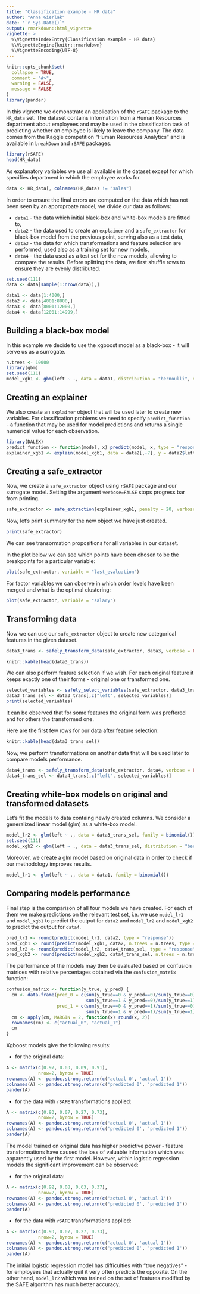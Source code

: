```yaml
---
title: "Classification example - HR data"
author: "Anna Gierlak"
date: "`r Sys.Date()`"
output: rmarkdown::html_vignette
vignette: >
  %\VignetteIndexEntry{Classification example - HR data}
  %\VignetteEngine{knitr::rmarkdown}
  %\VignetteEncoding{UTF-8}
---
```


```r
knitr::opts_chunk$set(
  collapse = TRUE,
  comment = "#>",
  warning = FALSE,
  message = FALSE
)
library(pander)
```

In this vignette we demonstrate an application of the `rSAFE` package to the `HR_data` set. The dataset contains information from a Human Resources department about employees and may be used in the classification task of predicting whether an employee is likely to leave the company. The data comes from the Kaggle competition "Human Resources Analytics" and is available in `breakDown` and `rSAFE` packages.

```r
library(rSAFE)
head(HR_data)
```

As explanatory variables we use all available in the dataset except for \code{sales} which specifies department in which the employee works for.

```r
data <- HR_data[, colnames(HR_data) != "sales"]
```

In order to ensure the final errors are computed on the data which has not been seen by an approproate model, we divide our data as follows:

* `data1` - the data which initial black-box and white-box models are fitted to,
* `data2` - the data used to create an `explainer` and a `safe_extractor` for black-box model from the previous point, serving also as a test data,
* `data3` - the data for which transformations and feature selection are performed, used also as a training set for new models,
* `data4` - the data used as a test set for the new models, allowing to compare the results.
Before splitting the data, we first shuffle rows to ensure they are evenly distributed.

```r
set.seed(111)
data <- data[sample(1:nrow(data)),]

data1 <- data[1:4000,]
data2 <- data[4001:8000,]
data3 <- data[8001:12000,]
data4 <- data[12001:14999,]
```

## Building a black-box model

In this example we decide to use the xgboost model as a black-box - it will serve us as a surrogate.

```r
n.trees <- 10000
library(gbm)
set.seed(111)
model_xgb1 <- gbm(left ~ ., data = data1, distribution = "bernoulli", n.trees = n.trees)
```

## Creating an explainer

We also create an `explainer` object that will be used later to create new variables. For classification problems we need to specify `predict_function` - a function that may be used for model predictions and returns a single numerical value for each observation.

```r
library(DALEX)
predict_function <- function(model, x) predict(model, x, type = "response", n.trees = n.trees)
explainer_xgb1 <- explain(model_xgb1, data = data2[,-7], y = data2$left, predict_function = predict_function, verbose = FALSE)
```

## Creating a safe_extractor

Now, we create a `safe_extractor` object using `rSAFE` package and our surrogate model. Setting the argument `verbose=FALSE` stops progress bar from printing.

```r
safe_extractor <- safe_extraction(explainer_xgb1, penalty = 20, verbose = FALSE)
```

Now, let's print summary for the new object we have just created.

```r
print(safe_extractor)
```

We can see transormation propositions for all variables in our dataset. 

In the plot below we can see which points have been chosen to be the breakpoints for a particular variable: 

```r
plot(safe_extractor, variable = "last_evaluation")
```

For factor variables we can observe in which order levels have been merged and what is the optimal clustering:

```r
plot(safe_extractor, variable = "salary")
```

## Transforming data

Now we can use our `safe_extractor` object to create new categorical features in the given dataset.

```r
data3_trans <- safely_transform_data(safe_extractor, data3, verbose = FALSE)
```

```r
knitr::kable(head(data3_trans))
```

We can also perform feature selection if we wish. For each original feature it keeps exactly one of their forms - original one or transformed one.

```r
selected_variables <- safely_select_variables(safe_extractor, data3_trans, which_y = "left", verbose = FALSE)
data3_trans_sel <- data3_trans[,c("left", selected_variables)]
print(selected_variables)
```

It can be observed that for some features the original form was preffered and for others the transformed one.

Here are the first few rows for our data after feature selection:

```r
knitr::kable(head(data3_trans_sel))
```

Now, we perform transformations on another data that will be used later to compare models performance.

```r
data4_trans <- safely_transform_data(safe_extractor, data4, verbose = FALSE)
data4_trans_sel <- data4_trans[,c("left", selected_variables)]
```

## Creating white-box models on original and transformed datasets

Let's fit the models to data containg newly created columns. We consider a generalized linear model (glm) as a white-box model.

```r
model_lr2 <- glm(left ~ ., data = data3_trans_sel, family = binomial())
set.seed(111)
model_xgb2 <- gbm(left ~ ., data = data3_trans_sel, distribution = "bernoulli", n.trees = n.trees)
```

Moreover, we create a glm model based on original data in order to check if our methodology improves results.

```r
model_lr1 <- glm(left ~ ., data = data1, family = binomial())
```

## Comparing models performance

Final step is the comparison of all four models we have created. For each of them we make predictions on the relevant test set, i.e. we use `model_lr1` and `model_xgb1` to predict the output for `data2` and `model_lr2` and `model_xgb2` to predict the output for `data4`.

```r
pred_lr1 <- round(predict(model_lr1, data2, type = "response"))
pred_xgb1 <- round(predict(model_xgb1, data2, n.trees = n.trees, type = "response"))
pred_lr2 <- round(predict(model_lr2, data4_trans_sel, type = "response"))
pred_xgb2 <- round(predict(model_xgb2, data4_trans_sel, n.trees = n.trees, type = "response"))
```

The performance of the models may then be evaluated based on confusion matrices with relative percentages obtained via the `confusion_matrix` function:

```r
confusion_matrix <- function(y_true, y_pred) {
  cm <- data.frame(pred_0 = c(sum(y_true==0 & y_pred==0)/sum(y_true==0),
                              sum(y_true==1 & y_pred==0)/sum(y_true==1)),
                   pred_1 = c(sum(y_true==0 & y_pred==1)/sum(y_true==0),
                              sum(y_true==1 & y_pred==1)/sum(y_true==1)))
  cm <- apply(cm, MARGIN = 2, function(x) round(x, 2))
  rownames(cm) <- c("actual_0", "actual_1")
  cm
}
```

Xgboost models give the following results:

* for the original data:

```r
A <- matrix(c(0.97, 0.03, 0.09, 0.91),
            nrow=2, byrow = TRUE)
rownames(A) <- pandoc.strong.return(c('actual 0', 'actual 1'))
colnames(A) <- pandoc.strong.return(c('predicted 0', 'predicted 1'))
pander(A)
```

* for the data with `rSAFE` transformations applied:

```r
A <- matrix(c(0.93, 0.07, 0.27, 0.73),
            nrow=2, byrow = TRUE)
rownames(A) <- pandoc.strong.return(c('actual 0', 'actual 1'))
colnames(A) <- pandoc.strong.return(c('predicted 0', 'predicted 1'))
pander(A)
```

The model trained on original data has higher predictive power - feature transformations have caused the loss of valuable information which was apparently used by the first model. However, within logistic regression models the significant improvement can be observed:

* for the original data:

```r
A <- matrix(c(0.92, 0.08, 0.63, 0.37),
            nrow=2, byrow = TRUE)
rownames(A) <- pandoc.strong.return(c('actual 0', 'actual 1'))
colnames(A) <- pandoc.strong.return(c('predicted 0', 'predicted 1'))
pander(A)
```

* for the data with `rSAFE` transformations applied:

```r
A <- matrix(c(0.93, 0.07, 0.27, 0.73),
            nrow=2, byrow = TRUE)
rownames(A) <- pandoc.strong.return(c('actual 0', 'actual 1'))
colnames(A) <- pandoc.strong.return(c('predicted 0', 'predicted 1'))
pander(A)
```

The initial logistic regression model has difficulties with "true negatives" - for employees that actually quit it very often predicts the opposite. On the other hand, `model_lr2` which was trained on the set of features modified by the SAFE algorithm has much better accuracy. 





